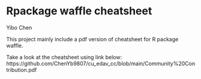 # Rpackage waffle cheatsheet

Yibo Chen

This project mainly include a pdf version of cheatsheet for R package waffle.

Take a look at the cheatsheet using link below:
https://github.com/ChenYb9807/cu_edav_cc/blob/main/Community%20Contribution.pdf
